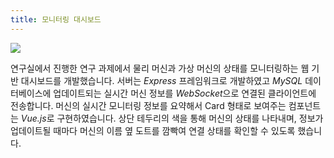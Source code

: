 ```yaml
---
title: 모니터링 대시보드
---
```


<Image src={capture} caption="Demo" />

연구실에서 진행한 연구 과제에서 물리 머신과 가상 머신의 상태를 모니터링하는 웹 기반 대시보드를 개발했습니다.
서버는 *Express* 프레임워크로 개발하였고 *MySQL* 데이터베이스에 업데이트되는 실시간 머신 정보를 *WebSocket*으로 연결된 클라이언트에 전송합니다.
머신의 실시간 모니터링 정보를 요약해서 Card 형태로 보여주는 컴포넌트는 *Vue.js*로 구현하였습니다.
상단 테두리의 색을 통해 머신의 상태를 나타내며, 정보가 업데이트될 때마다 머신의 이름 옆 도트를 깜빡여 연결 상태를 확인할 수 있도록 했습니다.
